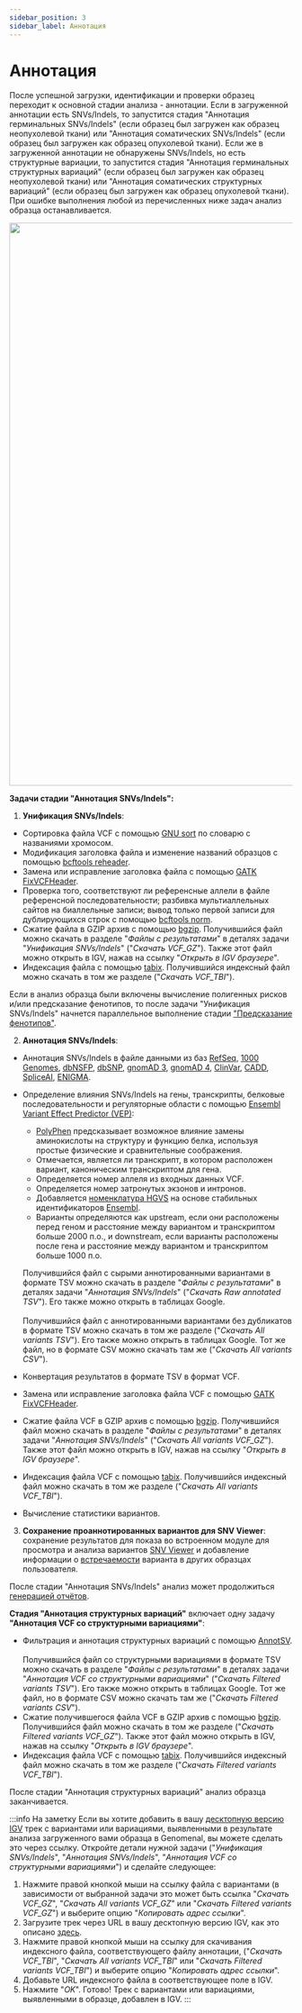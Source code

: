 ```yaml
---
sidebar_position: 3
sidebar_label: Аннотация
---
```


# Аннотация

После успешной загрузки, идентификации и проверки образец переходит к основной стадии анализа - аннотации.
Если в загруженной аннотации есть SNVs/Indels, то запустится стадия "Аннотация герминальных SNVs/Indels" (если
образец был загружен как образец неопухолевой ткани) или "Аннотация соматических SNVs/Indels" (если образец
был загружен как образец опухолевой ткани). Если же в загруженной аннотации не обнаружены SNVs/Indels,
но есть структурные вариации, то запустится стадия "Аннотация герминальных структурных вариаций" (если
образец был загружен как образец неопухолевой ткани) или "Аннотация соматических структурных вариаций" (если
образец был загружен как образец опухолевой ткани).
При ошибке выполнения любой из перечисленных ниже задач анализ образца останавливается.

<p align="center">
<img src={require('/img/rus/vcf_annotation.png').default} width="1000"/>
</p>

**Задачи стадии "Аннотация SNVs/Indels":**
1. **Унификация SNVs/Indels**:
- Сортировка файла VCF с
помощью [GNU sort](https://www.gnu.org/software/coreutils/manual/html_node/sort-invocation.html) по словарю
c названиями хромосом.
- Модификация заголовка файла и изменение названий образцов
с помощью [bcftools reheader](https://samtools.github.io/bcftools/bcftools.html#reheader).
- Замена или исправление заголовка файла
с помощью [GATK FixVCFHeader](https://gatk.broadinstitute.org/hc/en-us/articles/360037428851-FixVcfHeader-Picard-).
- Проверка того, соответствуют ли референсные аллели в файле
референсной последовательности; разбивка мультиаллельных сайтов на биаллельные записи;
вывод только первой записи для дублирующихся строк
с помощью [bcftools norm](https://samtools.github.io/bcftools/bcftools.html#norm).
- Сжатие файла в GZIP архив с помощью [bgzip](http://www.htslib.org/doc/bgzip.html).
Получившийся файл можно скачать в разделе "*Файлы с результатами*" в деталях задачи "*Унификация SNVs/Indels*"
("*Скачать VCF_GZ*"). Также этот файл можно открыть в IGV, нажав на ссылку "*Открыть в IGV браузере*".
- Индексация файла с помощью [tabix](http://www.htslib.org/doc/tabix.html).
Получившийся индексный файл можно скачать в том же разделе ("*Скачать VCF_TBI*").

Если в анализ образца были включены вычисление полигенных рисков и/или предсказание фенотипов, то
после задачи "Унификация SNVs/Indels" начнется параллельное выполнение
стадии ["Предсказание фенотипов"](/results/workflow-details/vcf-analysis/phenotypes).

2. **Аннотация SNVs/Indels**:
- Аннотация SNVs/Indels в файле данными из баз [RefSeq](https://www.ncbi.nlm.nih.gov/refseq/),
[1000 Genomes](https://www.internationalgenome.org/), [dbNSFP](https://sites.google.com/site/jpopgen/dbNSFP),
[dbSNP](https://www.ncbi.nlm.nih.gov/snp/), [gnomAD 3](https://gnomad.broadinstitute.org/news/2020-10-gnomad-v3-1/),
[gnomAD 4](https://gnomad.broadinstitute.org/),
[ClinVar](https://preview.ncbi.nlm.nih.gov/clinvar/), [CADD](https://cadd.gs.washington.edu/),
[SpliceAI](https://spliceailookup.broadinstitute.org/), [ENIGMA](https://enigmaconsortium.org/).
- Определение влияния SNVs/Indels на гены, транскрипты, белковые последовательности и регуляторные
области с помощью [Ensembl Variant Effect Predictor (VEP)](https://www.ensembl.org/info/docs/tools/vep/index.html):
   - [PolyPhen](http://genetics.bwh.harvard.edu/pph2/) предсказывает возможное влияние замены аминокислоты на
   структуру и функцию белка, используя простые физические и сравнительные соображения.
   - Отмечается, является ли транскрипт, в котором расположен вариант, каноническим транскриптом для гена.
   - Определяется номер аллеля из входных данных VCF.
   - Определяется номер затронутых экзонов и интронов.
   - Добавляется [номенклатура HGVS](https://varnomen.hgvs.org/) на основе стабильных
   идентификаторов [Ensembl](https://www.ensembl.org/index.html).
   - Варианты определяются как upstream, если они расположены перед геном и расстояние между вариантом
   и транскриптом больше 2000 п.о., и downstream, если варианты расположены после гена и расстояние между
   вариантом и транскриптом больше 1000 п.о.

   Получившийся файл с сырыми аннотированными вариантами в формате TSV можно скачать в
разделе "*Файлы с результатами*" в деталях задачи "*Аннотация SNVs/Indels*"
("*Скачать Raw annotated TSV*").
Его также можно открыть в таблицах Google.<br></br>
Получившийся файл с аннотированными вариантами без дубликатов в формате TSV можно скачать в
том же разделе ("*Скачать All variants TSV*"). Его также можно открыть в таблицах Google.
Тот же файл, но в формате CSV можно скачать там же ("*Скачать All variants CSV*").
- Конвертация результатов в формате TSV в формат VCF.
- Замена или исправление заголовка файла VCF
с помощью [GATK FixVCFHeader](https://gatk.broadinstitute.org/hc/en-us/articles/360037428851-FixVcfHeader-Picard-).
- Сжатие файла VCF в GZIP архив с помощью [bgzip](http://www.htslib.org/doc/bgzip.html).
Получившийся файл можно скачать в разделе "*Файлы с результатами*" в деталях задачи "*Аннотация SNVs/Indels*"
("*Скачать All variants VCF_GZ*"). Также этот файл можно открыть в IGV, нажав на ссылку "*Открыть в IGV браузере*".
- Индексация файла VCF с помощью [tabix](http://www.htslib.org/doc/tabix.html).
Получившийся индексный файл можно скачать в том же разделе ("*Скачать All variants VCF_TBI*").
- Вычисление статистики вариантов.
3. **Сохранение проаннотированных вариантов для SNV Viewer**: сохранение результатов
для показа во встроенном модуле для просмотра и анализа
вариантов [SNV Viewer](/results/main/snvs-indels/variant-viewer) и
добавление информации о [встречаемости](/results/main/snvs-indels/snv-details-page#occurrences) варианта в
других образцах пользователя.

После стадии "Аннотация SNVs/Indels" анализ может
продолжиться [генерацией отчётов](/results/workflow-details/vcf-analysis/report-generation).

**Стадия "Аннотация структурных вариаций"** включает одну задачу **"Аннотация VCF со структурными вариациями"**:
- Фильтрация и аннотация структурных вариаций с помощью [AnnotSV](https://lbgi.fr/AnnotSV/).<br></br>
Получившийся файл со структурными вариациями в формате TSV можно скачать в
разделе "*Файлы с результатами*" в деталях задачи "*Аннотация VCF со структурными вариациями*"
("*Скачать Filtered variants TSV*"). Его также можно открыть в таблицах Google.
Тот же файл, но в формате CSV можно скачать там же ("*Скачать Filtered variants CSV*").
- Сжатие получившегося файла VCF в GZIP архив с помощью [bgzip](http://www.htslib.org/doc/bgzip.html).
Получившийся файл можно скачать в том же разделе ("*Скачать Filtered variants VCF_GZ*"). Также этот файл можно
открыть в IGV, нажав на ссылку "*Открыть в IGV браузере*".
- Индексация файла VCF с помощью [tabix](http://www.htslib.org/doc/tabix.html).
Получившийся индексный файл можно скачать в том же разделе ("*Скачать Filtered variants VCF_TBI*").

После стадии "Аннотация структурных вариаций" анализ образца заканчивается.

:::info На заметку
Если вы хотите добавить в вашу [десктопную версию IGV](https://igv.org/doc/desktop/) трек с вариантами или вариациями,
выявленными в результате анализа загруженного вами образца в Genomenal, вы можете сделать это через ссылку.
Откройте детали нужной задачи ("*Унификация SNVs/Indels*", "*Аннотация SNVs/Indels*",
"*Аннотация VCF со структурными вариациями*") и сделайте следующее:
1. Нажмите правой кнопкой мыши на ссылку файла с вариантами (в зависимости от выбранной задачи это может быть ссылка
"*Скачать VCF_GZ*", "*Скачать All variants VCF_GZ*" или "*Скачать Filtered variants VCF_GZ*")
и выберите опцию "*Копировать адрес ссылки*".
2. Загрузите трек через URL в вашу десктопную версию IGV, как это
описано [здесь](https://igv.org/doc/desktop/#UserGuide/loading_data/).
3. Нажмите правой кнопкой мыши на ссылку для скачивания индексного файла, соответствующего файлу аннотации,
("*Скачать VCF_TBI*", "*Скачать All variants VCF_TBI*" или "*Скачать Filtered variants VCF_TBI*") и
выберите опцию "*Копировать адрес ссылки*".
4. Добавьте URL индексного файла в соответствующее поле в IGV.
5. Нажмите "*OK*". Готово! Трек с вариантами или вариациями, выявленными в образце, добавлен в IGV.
:::
